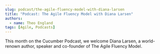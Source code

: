 ```yaml
---
slug: podcast/the-agile-fluency-model-with-diana-larsen
title: "Podcast: The Agile Fluency Model with Diana Larsen"
authors:
  - name: Theo England
tags: [Agile, Podcasts]
---
```


This month on the Cucumber Podcast, we welcome Diana Larsen, a world-renown author, speaker and co-founder of The Agile Fluency Model.

<SoundCloudEpisode track="809793457" />

<!-- truncate -->